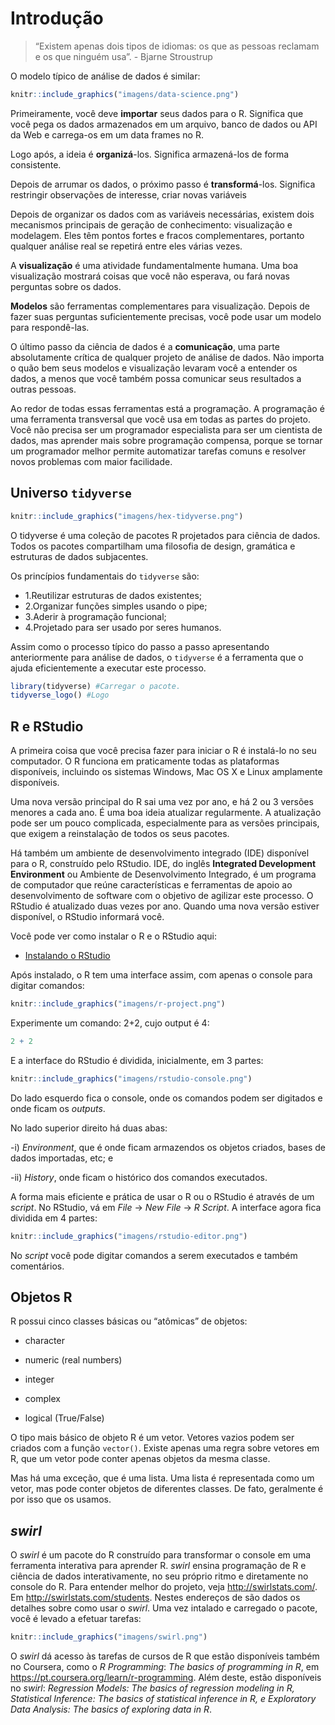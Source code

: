 # Introdução {#intro}

> "Existem apenas dois tipos de idiomas: os que as pessoas reclamam e os que ninguém usa". - Bjarne Stroustrup

O modelo típico de análise de dados é similar:

```r
knitr::include_graphics("imagens/data-science.png")
```

Primeiramente, você deve **importar** seus dados para o R. Significa que você pega os dados armazenados em um arquivo, banco de dados ou API da Web e carrega-os em um data frames no R.

Logo após, a ideia é **organizá**-los. Significa armazená-los de forma consistente.

Depois de arrumar os dados, o próximo passo é **transformá**-los. Significa restringir observações de interesse, criar novas variáveis

Depois de organizar os dados com as variáveis necessárias, existem dois mecanismos principais de geração de conhecimento: visualização e modelagem. Eles têm pontos fortes e fracos complementares, portanto qualquer análise real se repetirá entre eles várias vezes.

A **visualização** é uma atividade fundamentalmente humana. Uma boa visualização mostrará coisas que você não esperava, ou fará novas perguntas sobre os dados.

**Modelos** são ferramentas complementares para visualização. Depois de fazer suas perguntas suficientemente precisas, você pode usar um modelo para respondê-las.

O último passo da ciência de dados é a **comunicação**, uma parte absolutamente crítica de qualquer projeto de análise de dados. Não importa o quão bem seus modelos e visualização levaram você a entender os dados, a menos que você também possa comunicar seus resultados a outras pessoas.

Ao redor de todas essas ferramentas está a programação. A programação é uma ferramenta transversal que você usa em todas as partes do projeto. Você não precisa ser um programador especialista para ser um cientista de dados, mas aprender mais sobre programação compensa, porque se tornar um programador melhor permite automatizar tarefas comuns e resolver novos problemas com maior facilidade.

## Universo `tidyverse`

```r
knitr::include_graphics("imagens/hex-tidyverse.png")
```

O tidyverse é uma coleção de pacotes R projetados para ciência de dados. Todos os pacotes compartilham uma filosofia de design, gramática e estruturas de dados subjacentes.

Os princípios fundamentais do `tidyverse` são:

  - 1.Reutilizar estruturas de dados existentes;
  - 2.Organizar funções simples usando o pipe;
  - 3.Aderir à programação funcional;
  - 4.Projetado para ser usado por seres humanos.
  
Assim como o processo típico do passo a passo apresentando anteriormente para análise de dados, o `tidyverse` é a ferramenta que o ajuda eficientemente a executar este processo.

```r
library(tidyverse) #Carregar o pacote.
tidyverse_logo() #Logo
```

## R e RStudio

A primeira coisa que você precisa fazer para iniciar o R é instalá-lo no seu computador. O R funciona em praticamente todas as plataformas disponíveis, incluindo os sistemas Windows, Mac OS X e Linux amplamente disponíveis. 

Uma nova versão principal do R sai uma vez por ano, e há 2 ou 3 versões menores a cada ano. É uma boa ideia atualizar regularmente. A atualização pode ser um pouco complicada, especialmente para as versões principais, que exigem a reinstalação de todos os seus pacotes.

Há também um ambiente de desenvolvimento integrado (IDE) disponível para o R, construído pelo RStudio. IDE, do inglês **Integrated Development Environment** ou Ambiente de Desenvolvimento Integrado, é um programa de computador que reúne características e ferramentas de apoio ao desenvolvimento de software com o objetivo de agilizar este processo. O RStudio é atualizado duas vezes por ano. Quando uma nova versão estiver disponível, o RStudio informará você.

Você pode ver como instalar o R e o RStudio aqui:

- [Instalando o RStudio](https://www.youtube.com/watch?v=orjLGFmx6l4)

Após instalado, o R tem uma interface assim, com apenas o console para digitar comandos:

```r
knitr::include_graphics("imagens/r-project.png")
```

Experimente um comando: 2+2, cujo output é 4:
```r
2 + 2
```


E a interface do RStudio é dividida, inicialmente, em 3 partes:

```r
knitr::include_graphics("imagens/rstudio-console.png")
```

Do lado esquerdo fica o console, onde os comandos podem ser digitados e onde ficam os *outputs*.

No lado superior direito há duas abas: 

-i) *Environment*, que é onde ficam armazendos os objetos criados, bases de dados importadas, etc; e 

-ii) *History*, onde ficam o histórico dos comandos executados.

A forma mais eficiente e prática de usar o R ou o RStudio é através de um *script*. No RStudio, vá em *File* → *New File* → *R Script*. A interface agora fica dividida em 4 partes:

```r
knitr::include_graphics("imagens/rstudio-editor.png")
```

No *script* você pode digitar comandos a serem executados e também comentários.

## Objetos R

R possui cinco classes básicas ou "atômicas" de objetos:

  - character

  - numeric (real numbers)

  - integer

  - complex

  - logical (True/False)

O tipo mais básico de objeto R é um vetor. Vetores vazios podem ser criados com a função `vector()`. Existe apenas uma regra sobre vetores em R, que um vetor pode conter apenas objetos da mesma classe.

Mas há uma exceção, que é uma lista. Uma lista é representada como um vetor, mas pode conter objetos de diferentes classes. De fato, geralmente é por isso que os usamos.

## *swirl*

O *swirl* é um pacote do R construído para transformar o console em uma ferramenta interativa para aprender R. *swirl* ensina programação de R e ciência de dados interativamente, no seu próprio ritmo e diretamente no console do R. Para entender melhor do projeto, veja <http://swirlstats.com/>. Em <http://swirlstats.com/students>. Nestes endereços de são dados os detalhes sobre como usar o *swirl*. Uma vez intalado e carregado o pacote, você é levado a efetuar tarefas:
```r
knitr::include_graphics("imagens/swirl.png")
```

O *swirl* dá acesso às tarefas de cursos de R que estão disponíveis também no Coursera, como o *R Programming*: *The basics of programming in R*, em <https://pt.coursera.org/learn/r-programming>. Além deste, estão
disponíveis no *swirl*: *Regression Models: The basics of regression modeling in R, Statistical Inference: The basics of statistical inference in R, e Exploratory Data Analysis: The basics of exploring data in R*.


